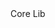 <div style={{ float: "left", display: "table-column", width: "20%" }}>
  <span
    style={{
      background: "#E9F5EE",
      color: "#32A673",
      borderRadius: "10px",
      fontSize: ".8em",
      padding: "2px 10px",
      display: "inline-block",
      fontWeight: "500",
      letterSpacing: ".5px",
      whiteSpace: "nowrap"
    }}
  >Core Lib</span>
</div>
